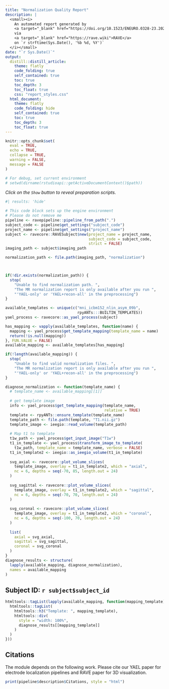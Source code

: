 ```yaml
---
title: "Normalization Quality Report"
description: | 
  <small><i>
    An automated report generated by 
    <a target="_blank" href="https://doi.org/10.1523/ENEURO.0328-23.2023">YAEL</a>
    via 
    <a target="_blank" href="https://rave.wiki">RAVE</a> 
    on `r strftime(Sys.Date(), '%b %d, %Y')`
  </i></small>
date: "`r Sys.Date()`"
output: 
  distill::distill_article:
    theme: flatly
    code_folding: true
    self_contained: true
    toc: true
    toc_depth: 3
    toc_float: true
    css: "report_styles.css"
  html_document:
    theme: flatly
    code_folding: hide
    self_contained: true
    toc: true
    toc_depth: 3
    toc_float: true
---
```


```r
knitr::opts_chunk$set(
  eval = TRUE,
  echo = TRUE,
  collapse = TRUE,
  warning = FALSE,
  message = FALSE
)

# For debug, set current environment
# setwd(dirname(rstudioapi::getActiveDocumentContext()$path))
```

*Click on the `Show` button to reveal preparation scripts.*

```r
#| results: 'hide'

# This code block sets up the engine environment
# Please do not remove me
pipeline <- ravepipeline::pipeline_from_path(".")
subject_code <- pipeline$get_settings("subject_code")
project_name <- pipeline$get_settings("project_name")
subject <- ravecore::RAVESubject$new(project_name = project_name,
                                     subject_code = subject_code,
                                     strict = FALSE)
imaging_path <- subject$imaging_path

normalization_path <- file.path(imaging_path, "normalization")



if(!dir.exists(normalization_path)) {
  stop(
    "Unable to find normalization path. ",
    "The MR normalization report is only available after you run ",
    "'YAEL-only' or 'YAEL+recon-all' in the preprocessing")
}

available_templates <- unique(c("mni_icbm152_nlin_asym_09b", 
                                rpyANTs:::BUILTIN_TEMPLATES))
yael_process <- ravecore::as_yael_process(subject)

has_mapping <- vapply(available_templates, function(name) {
  mapping <- yael_process$get_template_mapping(template_name = name)
  return(!is.null(mapping))
}, FUN.VALUE = FALSE)
available_mapping <- available_templates[has_mapping]

if(!length(available_mapping)) {
  stop(
    "Unable to find valid normalization files. ",
    "The MR normalization report is only available after you run ",
    "'YAEL-only' or 'YAEL+recon-all' in the preprocessing")
}

diagnose_normalization <- function(template_name) {
  # template_name <- available_mapping[[1]]
  
  # get template image
  info <- yael_process$get_template_mapping(template_name, 
                                            relative = TRUE)
  template <- rpyANTs::ensure_template(template_name)
  template_path <- file.path(template, "T1.nii.gz")
  template_image <- ieegio::read_volume(template_path)
  
  # Map t1 to template
  t1w_path <- yael_process$get_input_image("T1w")
  t1_in_template <- yael_process$transform_image_to_template(
    t1w_path, template_name = template_name, verbose = FALSE)
  t1_in_template2 <- ieegio::as_ieegio_volume(t1_in_template)
  
  svg_axial <- ravecore::plot_volume_slices(
    template_image, overlay = t1_in_template2, which = "axial", 
    nc = 6, depths = seq(-70, 85, length.out = 24)
  )
  
  svg_sagittal <- ravecore::plot_volume_slices(
    template_image, overlay = t1_in_template2, which = "sagittal", 
    nc = 6, depths = seq(-70, 70, length.out = 24)
  )
  
  svg_coronal <- ravecore::plot_volume_slices(
    template_image, overlay = t1_in_template2, which = "coronal", 
    nc = 6, depths = seq(-100, 70, length.out = 24)
  )
  
  list(
    axial = svg_axial,
    sagittal = svg_sagittal,
    coronal = svg_coronal
  )
}
diagnose_results <- structure(
  lapply(available_mapping, diagnose_normalization),
  names = available_mapping
)
```

## Subject ID: ``r subject$subject_id``

```r
htmltools::tagList(lapply(available_mapping, function(mapping_template) {
  htmltools::tagList(
    htmltools::h3("Template: ", mapping_template),
    htmltools::div(
      style = "width: 100%",
      diagnose_results[[mapping_template]]
    )
  )
})) 
```










## Citations

The module depends on the following work. Please cite our YAEL paper for electrode localization pipelines and RAVE paper for 3D visualization.

```r
print(pipeline$description$Citations, style = "html")
```
